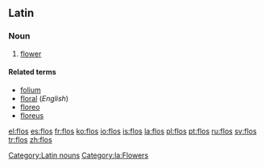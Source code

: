 ==Latin==
===Noun===
{{la-noun|flōs|floris|flōris|m|second}}

# [[flower]]

====Related terms====
*[[folium]]
*[[floral]] (''English'')
*[[floreo]]
*[[floreus]]

[[Category:Latin nouns]]
[[Category:la:Flowers]]

[[el:flos]]
[[es:flos]]
[[fr:flos]]
[[ko:flos]]
[[io:flos]]
[[is:flos]]
[[la:flos]]
[[pl:flos]]
[[pt:flos]]
[[ru:flos]]
[[sv:flos]]
[[tr:flos]]
[[zh:flos]]
